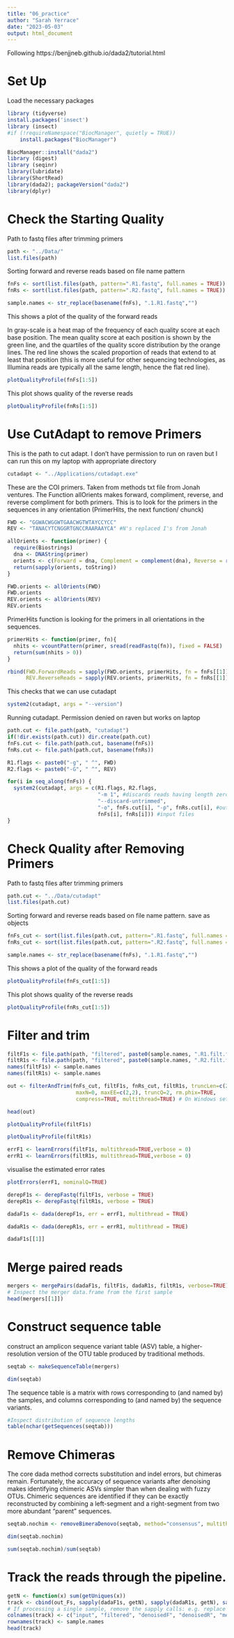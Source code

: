 ```yaml
---
title: "06_practice"
author: "Sarah Yerrace"
date: "2023-05-03"
output: html_document
---
```


Following
https://benjjneb.github.io/dada2/tutorial.html

# Set Up

Load the necessary packages

```r
library (tidyverse)
install.packages('insect')
library (insect)
#if (!requireNamespace("BiocManager", quietly = TRUE))
    install.packages("BiocManager")

BiocManager::install("dada2")
library (digest)
library (seqinr)
library(lubridate)
library(ShortRead)
library(dada2); packageVersion("dada2")
library(dplyr)
```

# Check the Starting Quality

Path to fastq files after trimming primers 

```r
path <- "../Data/"
list.files(path)
```

Sorting forward and reverse reads based on file name pattern

```r

fnFs <- sort(list.files(path, pattern=".R1.fastq", full.names = TRUE))
fnRs <- sort(list.files(path, pattern=".R2.fastq", full.names = TRUE))

sample.names <- str_replace(basename(fnFs), ".1.R1.fastq","")

```

This shows a plot of the quality of the forward reads

In gray-scale is a heat map of the frequency of each quality score at each base position. The mean quality score at each position is shown by the green line, and the quartiles of the quality score distribution by the orange lines. The red line shows the scaled proportion of reads that extend to at least that position (this is more useful for other sequencing technologies, as Illumina reads are typically all the same length, hence the flat red line).

```r
plotQualityProfile(fnFs[1:5])
```

This plot shows quality of the reverse reads

```r
plotQualityProfile(fnRs[1:5])
```

# Use CutAdapt to remove Primers

This is the path to cut adapt. I don't have permission to run on raven but I can run this on my laptop with appropriate directory

```r
cutadapt <- "../Applications/cutadapt.exe"
```

These are the COI primers. Taken from methods txt file from Jonah ventures.
The Function allOrients makes forward, compliment, reverse, and reverse compliment for both primers. 
This is to look for the primers in the sequences in any orientation (PrimerHits, the next function/ chunck)

```r
FWD <- "GGWACWGGWTGAACWGTWTAYCCYCC"
REV <- "TANACYTCNGGRTGNCCRAARAAYCA" #N's replaced I's from Jonah

allOrients <- function(primer) {
  require(Biostrings)
  dna <- DNAString(primer)
  orients <- c(Forward = dna, Complement = complement(dna), Reverse = reverse(dna), RevComp = reverseComplement(dna))
  return(sapply(orients, toString))
}

FWD.orients <- allOrients(FWD)
FWD.orients
REV.orients <- allOrients(REV)
REV.orients
```

PrimerHits function is looking for the primers in all orientations in the sequences.

```r
primerHits <- function(primer, fn){
  nhits <- vcountPattern(primer, sread(readFastq(fn)), fixed = FALSE)
  return(sum(nhits > 0))
}

rbind(FWD.ForwardReads = sapply(FWD.orients, primerHits, fn = fnFs[[1]]),
      REV.ReverseReads = sapply(REV.orients, primerHits, fn = fnRs[[1]]))

```

This checks that we can use cutadapt

```r
system2(cutadapt, args = "--version")
```

Running cutadapt. Permission denied on raven but works on laptop

```r
path.cut <- file.path(path, "cutadapt")
if(!dir.exists(path.cut)) dir.create(path.cut)
fnFs.cut <- file.path(path.cut, basename(fnFs))
fnRs.cut <- file.path(path.cut, basename(fnRs))

R1.flags <- paste0("-g", " ^", FWD)
R2.flags <- paste0("-G", " ^", REV)

for(i in seq_along(fnFs)) {
  system2(cutadapt, args = c(R1.flags, R2.flags,
                             "-m 1", #discards reads having length zero bp
                             "--discard-untrimmed",
                             "-o", fnFs.cut[i], "-p", fnRs.cut[i], #output files
                             fnFs[i], fnRs[i])) #input files
}
```

# Check Quality after Removing Primers

Path to fastq files after trimming primers 

```r
path.cut <- "../Data/cutadapt"
list.files(path.cut)
```

Sorting forward and reverse reads based on file name pattern. save as objects

```r

fnFs_cut <- sort(list.files(path.cut, pattern=".R1.fastq", full.names = TRUE))
fnRs_cut <- sort(list.files(path.cut, pattern=".R2.fastq", full.names = TRUE))

sample.names <- str_replace(basename(fnFs), ".1.R1.fastq","")

```

This shows a plot of the quality of the forward reads

```r
plotQualityProfile(fnFs_cut[1:5])
```

This plot shows quality of the reverse reads

```r
plotQualityProfile(fnRs_cut[1:5])
```

# Filter and trim

```r

filtF1s <- file.path(path, "filtered", paste0(sample.names, ".R1.filt.fastq.gz"))
filtR1s <- file.path(path, "filtered", paste0(sample.names, ".R2.filt.fastq.gz"))
names(filtF1s) <- sample.names
names(filtR1s) <- sample.names

out <- filterAndTrim(fnFs_cut, filtF1s, fnRs_cut, filtR1s, truncLen=c(200,200),
                      maxN=0, maxEE=c(2,2), truncQ=2, rm.phix=TRUE,
                      compress=TRUE, multithread=TRUE) # On Windows set multithread=FALSE

head(out)

```
```r
plotQualityProfile(filtF1s)

plotQualityProfile(filtR1s)
```


```r
errF1 <- learnErrors(filtF1s, multithread=TRUE,verbose = 0)
errR1 <- learnErrors(filtR1s, multithread=TRUE,verbose = 0)
```

visualise the estimated error rates

```r
plotErrors(errF1, nominalQ=TRUE)
```

```r

derepF1s <- derepFastq(filtF1s, verbose = TRUE)
derepR1s <- derepFastq(filtR1s, verbose = TRUE)

```

```r

dadaF1s <- dada(derepF1s, err = errF1, multithread = TRUE)

dadaR1s <- dada(derepR1s, err = errR1, multithread = TRUE)

dadaF1s[[1]]
```

# Merge paired reads

```r
mergers <- mergePairs(dadaF1s, filtF1s, dadaR1s, filtR1s, verbose=TRUE)
# Inspect the merger data.frame from the first sample
head(mergers[[1]])
```

# Construct sequence table

construct an amplicon sequence variant table (ASV) table, a higher-resolution version of the OTU table produced by traditional methods.

```r
seqtab <- makeSequenceTable(mergers)

dim(seqtab)

```

The sequence table is a matrix with rows corresponding to (and named by) the samples, and columns corresponding to (and named by) the sequence variants.

```r
#Inspect distribution of sequence lengths
table(nchar(getSequences(seqtab)))
```

# Remove Chimeras

The core dada method corrects substitution and indel errors, but chimeras remain. Fortunately, the accuracy of sequence variants after denoising makes identifying chimeric ASVs simpler than when dealing with fuzzy OTUs. Chimeric sequences are identified if they can be exactly reconstructed by combining a left-segment and a right-segment from two more abundant “parent” sequences.

```r

seqtab.nochim <- removeBimeraDenovo(seqtab, method="consensus", multithread=TRUE)

dim(seqtab.nochim)


```

```r
sum(seqtab.nochim)/sum(seqtab)
```

# Track the reads through the pipeline.

```r
getN <- function(x) sum(getUniques(x))
track <- cbind(out_Fs, sapply(dadaF1s, getN), sapply(dadaR1s, getN), sapply(mergers, getN), rowSums(seqtab.nochim))
# If processing a single sample, remove the sapply calls: e.g. replace sapply(dadaFs, getN) with getN(dadaFs)
colnames(track) <- c("input", "filtered", "denoisedF", "denoisedR", "merged", "nonchim")
rownames(track) <- sample.names
head(track)
```

